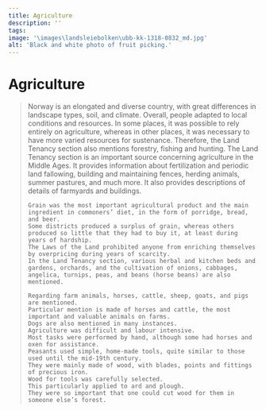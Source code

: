 ```yaml
---
title: Agriculture
description: ''
tags:
image: '\images\landsleiebolken\ubb-kk-1318-0832_md.jpg'
alt: 'Black and white photo of fruit picking.'
---
```



# Agriculture

<Blockquote
    quote='“Anyone can cut down with impunity for a plough and ard in any person’s forest when they want, even though they do not ask for permission.”'
    footer='Land Tenancy section, chapter 16' />
    
<Spacer height={40}/>
<Container stil="initial side">
    Norway is an elongated and diverse country, with great differences in landscape types, soil, and climate. 
    Overall, people adapted to local conditions and resources. 
    In some places, it was possible to rely entirely on agriculture, whereas in other places, it was necessary to have more varied resources for sustenance. 
    Therefore, the Land Tenancy section also mentions forestry, fishing and hunting. 
    The Land Tenancy section is an important source concerning agriculture in the Middle Ages. 
    It provides information about fertilization and periodic land fallowing, building and maintaining fences, herding animals, summer pastures, and much more. 
    It also provides descriptions of details of farmyards and buildings. 

    Grain was the most important agricultural product and the main ingredient in commoners’ diet, in the form of porridge, bread, and beer. 
    Some districts produced a surplus of grain, whereas others produced so little that they had to buy it, at least during years of hardship. 
    The Laws of the Land prohibited anyone from enriching themselves by overpricing during years of scarcity. 
    In the Land Tenancy section, various herbal and kitchen beds and gardens, orchards, and the cultivation of onions, cabbages, angelica, turnips, peas, and beans (horse beans) are also mentioned. 

    Regarding farm animals, horses, cattle, sheep, goats, and pigs are mentioned. 
    Particular mention is made of horses and cattle, the most important and valuable animals on farms. 
    Dogs are also mentioned in many instances. 
    Agriculture was difficult and labour intensive. 
    Most tasks were performed by hand, although some had horses and oxen for assistance. 
    Peasants used simple, home-made tools, quite similar to those used until the mid-19th century. 
    They were mainly made of wood, with blades, points and fittings of precious iron. 
    Wood for tools was carefully selected. 
    This particularly applied to ard and plough. 
    They were so important that one could cut wood for them in someone else’s forest.
</Container>

<Figure
    image="/images/landsleiebolken/Bf_B3461_EK_01.jpg"
    title="Iron ard share reinforcement"
    alt="Iron ard share reinforcement"
    href="https://digitaltmuseum.no/021029822714/spidsen-ard"
>
</Figure>